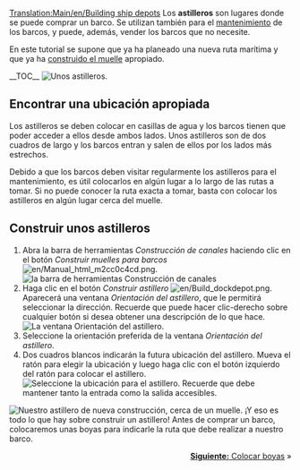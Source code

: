 [[Translation:Main/en/Building ship depots]]{{en/-}}{{es/Tutorial}}
Los '''astilleros''' son lugares donde se puede comprar un barco. Se utilizan también para el [[Main/es/Mantenimiento|mantenimiento]] de los barcos, y puede, además, vender los barcos que no necesite.

En este tutorial se supone que ya ha planeado una nueva ruta marítima y que ya ha [[Main/es/Construir muelles|construido el muelle]] apropiado.

__TOC__
[[File:en/Shipdepot-construction-1.png|frame|left|Unos astilleros.]]
==Encontrar una ubicación apropiada==
Los astilleros se deben colocar en casillas de agua y los barcos tienen que poder acceder a ellos desde ambos lados. Unos astilleros son de dos cuadros de largo y los barcos entran y salen de ellos por los lados más estrechos.

Debido a que los barcos deben visitar regularmente los astilleros para el mantenimiento, es útil colocarlos en algún lugar a lo largo de las rutas a tomar. Si no puede conocer la ruta exacta a tomar, basta con colocar los astilleros en algún lugar cerca del muelle.

==Construir unos astilleros==
# Abra la barra de herramientas ''Construcción de canales'' haciendo clic en el botón ''Construir muelles para barcos'' [[File:en/Manual html m2cc0c4cd.png]].<br/>[[File:es/Dock toolbar.png|frame|none|la barra de herramientas Construcción de canales]]
# Haga clic en el botón ''Construir astillero'' [[File:en/Build dockdepot.png]]. Aparecerá una ventana ''Orientación del astillero'', que le permitirá seleccionar la dirección. Recuerde que puede hacer clic-derecho sobre cualquier botón si desea obtener una descripción de lo que hace.<br/>[[File:es/Ship-depot-orientation.png|frame|none|La ventana Orientación del astillero.]]
# Seleccione la orientación preferida de la ventana ''Orientación del astillero''.
# Dos cuadros blancos indicarán la futura ubicación del astillero. Mueva el ratón para elegir la ubicación y luego haga clic con el botón izquierdo del ratón para colocar el astillero.<br/>[[File:en/Shipdepot-construction-3.png|frame|none|Seleccione la ubicación para el astillero. Recuerde que debe mantener tanto la entrada como la salida accesibles.]]

[[File:es/Shipdepot-construction-4.png|frame|right|Nuestro astillero de nueva construcción, cerca de un muelle.]]
¡Y eso es todo lo que hay sobre construir un astillero! Antes de comprar un barco, colocaremos unas boyas para indicarle la ruta que debe realizar a nuestro barco.

<span style="float: right">[[Main/es/Colocar boyas|'''Siguiente:''' Colocar boyas]] &raquo;